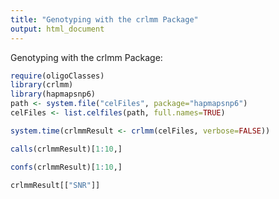```yaml
---
title: "Genotyping with the crlmm Package"
output: html_document
---
```


Genotyping with the crlmm Package:
```r
require(oligoClasses)
library(crlmm)
library(hapmapsnp6)
path <- system.file("celFiles", package="hapmapsnp6")
celFiles <- list.celfiles(path, full.names=TRUE)

```



```r
system.time(crlmmResult <- crlmm(celFiles, verbose=FALSE))

calls(crlmmResult)[1:10,]

confs(crlmmResult)[1:10,]

crlmmResult[["SNR"]]
```
